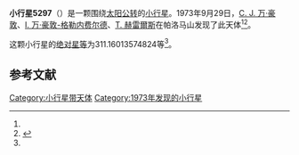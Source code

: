 {{Infobox planet
| bgcolour = #FFFFC0
| name = 5297 Schinkel
| symbol = 
| image = 
| caption = 
| discovery = yes
| discovery_ref = 
| discoverer = [[科内利斯·约翰内斯·万·豪敦|C. J. 万·豪敦]]、[[英格丽·万·豪敦-格勒内费尔德|I. 万·豪敦-格勒内费尔德]]、[[湯姆·赫雷爾斯|T. 赫雷爾斯]]
| discovery_site = [[帕洛马山|帕洛马山]] 
| discovered = 1973年9月29日
| designations = yes
| mp_name = 
| named_after = 
| alt_names = 4170 T-2/ 1979 OK / 1985 DC4 / 1986 NF
| mp_category = [[主带小行星|主带小行星]]
| orbit_ref = <ref name="a">[http://ssd.jpl.nasa.gov/sbdb.cgi?sstr=5297 5297 Schinkel] {{Wayback|url=http://ssd.jpl.nasa.gov/sbdb.cgi?sstr=5297 |date=20140925001650 }}，小行星數據庫瀏覽器（JPL Small-Body Database Browser）－[[美国国家航空航天局|美国国家航空航天局]]喷气推进实验室</ref>
| epoch = 2456400.5 (2013年4月18日更新)
| aphelion = {{convert|2.543819993835022|AU|km|3|abbr=on|lk=out}}
| perihelion = {{convert|1.981512081102618|AU|km|3|abbr=on}}
| semimajor = {{convert|2.26266603746882|AU|km|3|abbr=on}}
| eccentricity = 0.124257823
| period = 1243.165972 [[日|日]]<br />3.4[[儒略年|儒略年]]
| avg_speed = 
| inclination = 6.525868717129
| asc_node = 149.8496989883714
| mean_anomaly = 
| arg_peri = 311.16013574824
| satellites = 
| physical_characteristics = yes
| dimensions = 
| mass = 
| density = 
| surface_grav = 
| escape_velocity = 
| sidereal_day = 
| axial_tilt = 
| pole_ecliptic_lat = 
| pole_ecliptic_lon = 
| albedo = 
| temperatures= 
| temp_name1 = 
| mean_temp_1 = 
| max_temp_1 = 
| temp_name2 = 
| max_temp_2 = 
| spectral_type = 
| abs_magnitude = 311.16013574824
}}

'''小行星5297'''（{{lang-en|5297 Schinkel}}）是一颗围绕[[太阳|太阳]][[公转|公转]]的[[小行星|小行星]]。1973年9月29日，[[科内利斯·约翰内斯·万·豪敦|C. J. 万·豪敦]]、[[英格丽·万·豪敦-格勒内费尔德|I. 万·豪敦-格勒内费尔德]]、[[湯姆·赫雷爾斯|T. 赫雷爾斯]]在帕洛马山发现了此天体<ref name="a" /><ref>{{cite news|title=小行星列表|url=http://cfa-www.harvard.edu/iau/lists/NumberedMPs.txt|accessdate=2013-07-08|newspaper=哈佛大学|archive-date=2008-05-17|archive-url=https://web.archive.org/web/20080517010638/http://cfa-www.harvard.edu/iau/lists/NumberedMPs.txt|dead-url=no}}</ref>。

这颗小行星的[[绝对星等|绝对星等]]为311.16013574824等<ref name="a" />。

==参考文献==
{{reflist}}
{{Minor Planet Number|[[小行星5296|小行星5296]]|[[小行星5298|小行星5298]]}}

{{小天体}}

[[Category:小行星带天体|Category:小行星带天体]]
[[Category:1973年发现的小行星|Category:1973年发现的小行星]]

{{asteroid-stub}}
